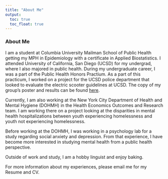 ```yaml
---
title: "About Me"
output:
  toc: true
  toc_float: true
---
```


### About Me

I am a student at Columbia University Mailman School of Public Health getting my MPH in Epidemiology with a certificate in Applied Biostatistics. I attended University of California, San Diego (UCSD) for my undergrad, where I also majored in public health. During my undergraduate career, I was a part of the Public Health Honors Practium. As a part of this practicum, I worked on a project for the UCSD police department that looked to evaluate the electric scooter guidelines at UCSD. The copy of my group's poster and results can be found [here](https://ph.ucsd.edu/undergrad/undergrad/honors-practicum/The-Struggle-is-Wheel-Evaluation-of-UCSD-Electric-Scooter-Guidelines.pdf). 

Currently, I am also working at the New York City Department of Health and Mental Hygiene (DOHMH) in the Health Economics Outcomes and Research team. I am working there on a project looking at the disparities in mental health hospitalizations between youth experiencing homelessness and youth not experiencing homelessness. 

Before working at the DOHMH, I was working in a psychology lab for a study regarding social anxiety and depression. From that experience, I have become more interested in studying mental health from a public health perspective. 

Outside of work and study,  I am a hobby linguist and enjoy baking.

For more information about my experiences, please email me for my Resume and CV.